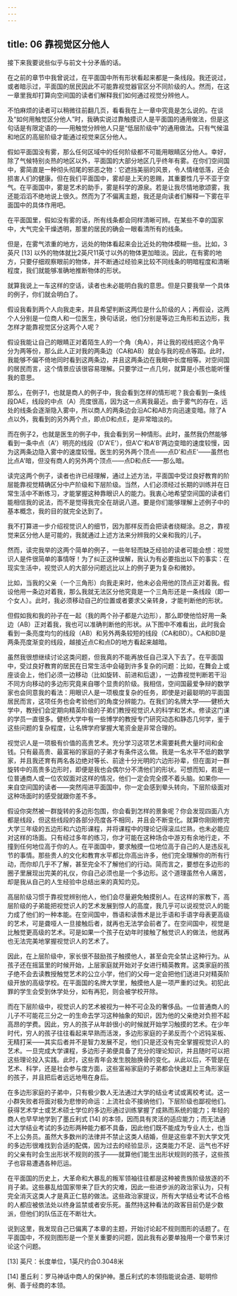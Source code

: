 ```yaml
---
---
---
```

title: 06 靠视觉区分他人
---




接下来我要说些似乎与前文十分矛盾的话。

在之前的章节中我曾说过，在平面国中所有形状看起来都是一条线段。我还说过，或者暗示过，平面国的居民因此不可能靠视觉器官区分不同阶级的人。然而，在这一章里我却打算向空间国的读者们解释我们如何通过视觉分辨他人。

不怕麻烦的读者可以稍微往前翻几页，看看我在上一章中究竟是怎么说的。在谈及“如何用触觉区分他人”时，我确实说过靠触摸识人是平面国的通用做法，但是这句话是有限定语的——用触觉分辨他人只是“低层阶级中”的通用做法。只有气候温和地区的高层阶级才能通过视觉来区分他人。

假如平面国没有雾，那么任何区域中的任何阶级都不可能用眼睛区分他人。幸好，除了气候特别炎热的地区以外，平面国的大部分地区几乎终年有雾。在你们空间国中，雾简直是一种彻头彻尾的邪恶之物：它遮挡美丽的风景，令人情绪低落，还会损害人们的健康。但在我们平面国中，雾却是上天的恩赐，其重要性几乎不亚于空气。在平面国中，雾是艺术的助手，雾是科学的源泉。若是让我尽情地歌颂雾，我还能滔滔不绝地说上很久。然而为了不偏离主题，我还是向读者们解释一下雾在平面国中的具体作用吧。

在平面国里，假如没有雾的话，所有线条都会同样清晰可辨。在某些不幸的国家中，大气完全干燥透明，那里的居民的确会一眼看清所有的线条。

但是，在雾气浓重的地方，远处的物体看起来会比近处的物体模糊一些。比如，3英尺 [13] 以外的物体就比2英尺11英寸以外的物体更加暗淡。因此，在有雾的地方，只要仔细观察眼前的物体，并不断通过经验来比较不同线条的明暗程度和清晰程度，我们就能够准确地推断物体的形状。

就算我说上一车这样的空话，读者也未必能明白我的意思。但是只要我举一个具体的例子，你们就会明白了。

假设我看到两个人向我走来，并且希望判断这两位是什么阶级的人；再假设，这两个人分别是一位商人和一位医生，换句话说，他们分别是等边三角形和五边形，我怎样才能靠视觉区分这两个人呢？

假设我能让自己的眼睛正对着陌生人的一个角（角A），并让我的视线把这个角平分为两等份，那么此人正对我的两条边（CA和AB）就会与我的视点等距。此时，我能够不偏不倚地同时看到这两条边，并且这两条边在我眼中长度相等。对空间国的居民而言，这个情景应该很容易理解。只要学过一点几何，就算是小孩也能听懂我的意思。

那么，在例子1，也就是商人的例子中，我会看到怎样的情形呢？我会看到一条线段DAE，线段的中点（A）亮度很高，因为这一点离我最近。由于雾气的存在，远处的线条会逐渐隐入雾中，所以商人的两条边会沿AC和AB方向迅速变暗。除了A点以外，我看到的另外两个点，即点D和点E，是非常暗淡的。



而在例子2，也就是医生的例子中，我会看到另一种情形。此时，虽然我仍然能够看到一条中点（A'）明亮的线段（D'A'E'），但A'C'和A'B'两边变暗的速度较慢，因为这两条边隐入雾中的速度较慢。医生的另外两个顶点——点D'和点E'——虽然也比点A'暗，但没有商人的另外两个顶点——点D和点E——那么暗。

读完这两个例子，读者也许已经理解，通过上述方法，平面国中受过良好教育的阶层能靠视觉精确区分中产阶级和下层阶级。当然，人们必须经过长期的训练并在日常生活中不断练习，才能掌握这种靠眼识人的能力。我衷心地希望空间国的读者们能相信我的说法，而不是觉得我完全在胡说八道。要是你们能够理解上述例子中的基本概念，我的目的就完全达到了。

我不打算进一步介绍视觉识人的细节，因为那样反而会把读者绕糊涂。总之，靠视觉来区分他人是可能的，我就通过上述方法来分辨我的父亲和我的儿子。

然而，读完我举的这两个简单的例子，一些年轻而缺乏经验的读者可能会想：视觉识人是件很简单的事情呀！为了纠正这种误解，我认为有必要指出以下的事实：在现实生活中，视觉识人的大部分问题远比以上的例子更为复杂和微妙。

比如，当我的父亲（一个三角形）向我走来时，他未必会用他的顶点正对着我。假设他用一条边对着我，那么我就无法区分他究竟是一个三角形还是一条线段（即一个女人）。此时，我必须移动自己的位置或者要求父亲转身，才能判断他的形状。

但假如我和我的孙子在一起（我的两个孙子都是六边形），那么即使他恰好用一条边（AB）正对着我，我也可以准确判断他的形状。从下图中不难看出，此时我会看到一条亮度均匀的线段（AB）和另外两条较短的线段（CA和BD）。CA和BD是两条亮度渐变的线段，越接近点C和点D的地方看起来越暗。



虽然我很想继续讨论这类问题，但我真的不能再放任自己深入下去了。在平面国中，受过良好教育的居民在日常生活中会碰到许多复杂的问题：比如，在舞会上或座谈会上，他们必须一边移动（比如旋转、前进和后退），一边靠视觉判断若干沿不同方向移动的多边形究竟来自哪个显贵的阶级。我相信，空间国最爱争辩的数学家也会同意我的看法：用眼识人是一项极度复杂的任务，即使是对最聪明的平面国居民而言，这项任务也会考验他们的角度分辨能力。在我们的名牌大学——健桥大学中，教授们会定期向精英阶级的子弟们教授视觉识人的科学和艺术。修读这门课的学员一直很多。健桥大学中有一些博学的教授专门研究动态和静态几何学，鉴于这些问题的复杂程度，让名牌学府掌握大笔资金是非常合理的。

视觉识人是一项极有价值的高贵艺术。充分学习这项艺术需要耗费大量时间和金钱。只有最高贵、最富裕的家庭的子弟才有条件这么做。我是一名水平不低的数学家，并且我还育有两名各边绝对等长、前途十分光明的六边形孙辈，但在面对一群旋转中的高贵多边形时，即便是我也会偶尔分不清他们的形状。可想而知，若是一位普通商人或一位农奴面对这样的情况，他们一定会完全摸不着头脑。如果你——来自空间国的读者——突然闯进平面国中，你一定会感到晕头转向，下层阶级面对这种场面时的感受就跟你差不多。

假设你突然被一群旋转的多边形包围，你会看到怎样的景象呢？你会发现四面八方都是线段，但这些线段的各部分亮度各不相同，并且会不断变化。就算你刚刚修完大学三年级的五边形和六边形课程，并将课程中的理论记得滚瓜烂熟，也未必能应对这样的场面。只有经过多年的练习，你才可能在这种场合中游刃有余地行走，不撞到任何地位高于你的人。在平面国中，要求触摸一位地位高于自己的人是违反礼节的事情。那些贵人的文化和教育水平都比你高出许多，他们完全理解你的所有行动，而你却几乎不了解，甚至完全不了解他们的行动。简而言之，要想在多边形的圈子里展现出完美的礼仪，你自己必须也是一个多边形。这个道理虽然令人痛苦，却是我从自己的人生经验中总结出来的真知灼见。

高层阶级习惯于靠视觉辨别他人，他们会尽量避免触摸别人。在这样的家教下，高层阶级的子弟能把视觉识人的艺术发展到惊人的高度，我几乎可以说视觉识人的能力成了他们的一种本能。在空间国中，唇语和读唇术是比手语和手语字母表更高级的艺术，可是聋哑人一旦接触后者，就再也无法学会前者了。在空间国中，视觉是比触觉更高级的艺术。可是如果一个孩子在幼年时接触了触觉识人的做法，他就再也无法完美地掌握视觉识人的艺术了。

因此，在上层阶级中，家长很不鼓励孩子触摸他人，甚至会完全禁止这种行为。从孩子还在摇篮里的时候开始，上层家庭就开始对子女进行精英教育。这类家庭的孩子绝不会去读教授触觉艺术的公立小学，他们的父母一定会把他们送进只对精英阶级开放的高级学校。在平面国的名牌大学里，触摸他人是一项严重的过失。初犯此罪的学生会受到休学处分，如有再犯，则会被学校开除。

而在下层阶级中，视觉识人的艺术被视为一种不可企及的奢侈品。一位普通商人的儿子不可能花三分之一的生命去学习这种抽象的知识，因为他的父亲绝对负担不起高昂的学费。因此，穷人的孩子从年龄很小的时候就开始学习触摸的艺术。在少年时代，穷人的孩子往往看起来早熟而活泼，多边形家庭的子弟反而个个迟钝呆板、无精打采——其实后者并不是智力发展不足，他们只是还没有完全掌握视觉识人的艺术。一旦完成大学课程，多边形子弟便具备了充分的理论知识，并且随时可以把这些理论投入实践。此时，这些青年会发生脱胎换骨的变化。从此以后，不管是在艺术、科学，还是社会参与度方面，这些富裕家庭的子弟都会快速赶上三角形家庭的孩子，并且把后者远远地甩在身后。

在多边形家庭的子弟中，只有极少数人无法通过大学的结业考试或离校考试。这一小群失败者将面对极为悲惨的命运：上流社会不接纳他们，下层阶级也鄙视他们。获得艺术学士或艺术硕士学位的多边形通过训练掌握了成熟而系统的能力；年轻的商人也早早地学到了墨丘利式 [14] 的本领，因而具有灵活的适应能力；而无法通过大学结业考试的多边形两种能力都不具备，因此他们既不能成为专业人士，也当不上公务员。虽然大多数州的法律并不禁止这类人结婚，但是这些拿不到大学文凭的多边形很难找到合适的配偶，因为过去的经验显示，这类能力不足、运气也不好的父亲有时会生出形状不规则的孩子——就算他们能生出形状规则的孩子，这些孩子也容易遭遇各种厄运。

在平面国的历史上，大革命和大暴乱的叛军领袖往往都是这种被贵族阶级放逐的不肖子弟。这些暴乱给国家带来了巨大的灾难，因此一些进步派的政治家认为，只有完全消灭这类人才是真正仁慈的做法。这些政治家提议，所有大学结业考试不合格的人都应被依法处以终身监禁或者安乐死。虽然持这种看法的政客目前仍是少数派，但他们的队伍正在不断壮大。

说到这里，我发现自己已偏离了本章的主题，开始讨论起不规则图形的话题了。在平面国中，不规则图形是一个至关重要的问题，因此我有必要单独用一个章节来讨论这个问题。

[13] 英尺：长度单位，1英尺约合0.3048米

[14] 墨丘利：罗马神话中商人的保护神。墨丘利式的本领指能说会道、聪明伶俐、善于经商的本领。